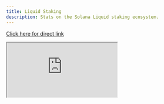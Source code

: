 ```yaml
---
title: Liquid Staking
description: Stats on the Solana Liquid staking ecosystem.
---
```


<a href="https://analytics.topledger.xyz/solana/public/dashboards/kynZmbwYHB6mqf3DOXGQVFO1Xsff0x154iJpoXeK"> Click here for direct link </a>

<iframe 
  src="https://analytics.topledger.xyz/solana/public/dashboards/kynZmbwYHB6mqf3DOXGQVFO1Xsff0x154iJpoXeK"
  style={{
    width: '100%',
    height: '100vh',
    border: 'none'
  }}
/>
